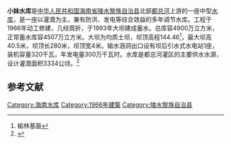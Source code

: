 {{Infobox Reservoir 
|name = 小妹水库
|nickname = 
|image = 
|image_caption = 
|pushpin_map =  China Hainan
|pushpin_map_caption = 小妹水库在海南的位置
|code =BHF62002253
|class = 中型
|location_of_reservoir = [[海南省|海南省]][[陵水黎族自治县|陵水黎族自治县]]
|location_of_dam = 
|inflow = [[都总河|都总河]]
|outflow = 
|catchment_area = 80.7
|reservoir_area = 
|mean_depth =
|maximum_depth = 
|flood_level = 
|normal_water_level = 
|dead_water_level = 
|water_quality = 
|island = 
|maximum_storage_capacity = 
|normal_storage_capacity = 4507万
|dead_storage_capacity = 
|type_of_dam = 均质土坝
|elevation_of_dam = 144.46
|height_of_dam = 40.5
|length_of_dam = 280
|width_of_dam = 4
|installed_capacity =320千瓦
|irrigated_area =3334公顷
|start = 1966年
|complete = 1993年
|cost = 
|emigrate = 
|latd = 18
|latm = 41
|lats = 42
|latNS = N
|longd = 109
|longm = 56
|longs = 55
|longEW = E
|website = 
|footnotes = 
}}
'''小妹水库'''是[[中华人民共和国|中华人民共和国]][[海南省|海南省]][[陵水黎族自治县|陵水黎族自治县]]北部[[都总河|都总河]]上游的一座中型[[水库|水库]]，是一座以灌溉为主，兼有防洪、发电等综合效益的多年调节水库。工程于1966年动工修建，几经周折，于1993年大坝建成蓄水。总库容4900万立方米，正常蓄水库容4507万立方米。大坝为均质土坝，坝顶高程144.46<ref>榆林基面</ref>，最大坝高40.5米，坝顶长280米，坝顶宽4米。输水涵洞出口设有坝后引水式水电站1座，装机容量320千瓦，年发电量300万千瓦时。水库是都总河灌区的主要供水水源，设计灌溉面积3334公顷。<ref name="中国河湖大典">{{cite book |author=《[[中国河湖大典|中国河湖大典]]》编纂委员会 |title=《中国河湖大典·珠江卷》 |year=2013年1月 |publisher=中国水利水电出版社 |location=北京 |pages=449页|isbn= 978-7-5170-0561-2 }}</ref>

== 参考文献 ==
{{Reflist}}

{{海南小作品}}

[[Category:海南水库|Category:海南水库]]
[[Category:1966年建築|Category:1966年建築]]
[[Category:陵水黎族自治县|Category:陵水黎族自治县]]